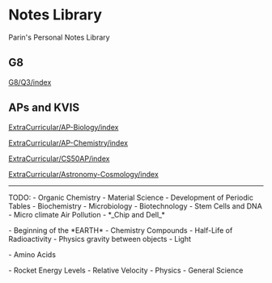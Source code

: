 = Notes Library =
Parin's Personal Notes Library

== G8 ==
[[G8/Q3/index]]

== APs and KVIS ==
[[ExtraCurricular/AP-Biology/index]]

[[ExtraCurricular/AP-Chemistry/index]]

[[ExtraCurricular/CS50AP/index]]

[[ExtraCurricular/Astronomy-Cosmology/index]]

----

TODO: 
- Organic Chemistry
- Material Science
- Development of Periodic Tables
- Biochemistry
- Microbiology
- Biotechnology
- Stem Cells and DNA
- Micro climate Air Pollution 
- *_Chip and Dell_*

- Beginning of the *EARTH*
- Chemistry Compounds
- Half-Life of Radioactivity 
- Physics gravity between objects
- Light

- Amino Acids

- Rocket Energy Levels
- Relative Velocity - Physics
- General Science
